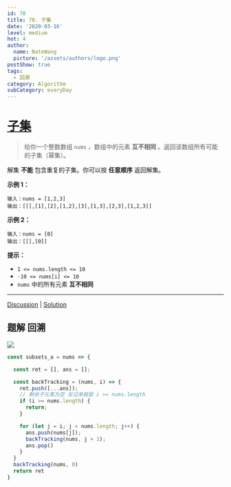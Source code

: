 ```yaml
---
id: 78
title: 78. 子集
date: '2020-03-16'
level: medium
hot: 4
author:
  name: NateWang
  picture: '/assets/authors/logo.png'
postShow: true
tags:
  - 回溯
category: Algorithm
subCategory: everyDay
---
```





# [子集](https://leetcode-cn.com/problems/subsets/description/)



>  给你一个整数数组 `nums` ，数组中的元素 **互不相同** 。返回该数组所有可能的子集（幂集）。

解集 **不能** 包含重复的子集。你可以按 **任意顺序** 返回解集。

**示例 1：**

```
输入：nums = [1,2,3]
输出：[[],[1],[2],[1,2],[3],[1,3],[2,3],[1,2,3]]
```

**示例 2：**

```
输入：nums = [0]
输出：[[],[0]]
```

**提示：**

- `1 <= nums.length <= 10`
- `-10 <= nums[i] <= 10`
- `nums` 中的所有元素 **互不相同**

------

[Discussion](https://leetcode-cn.com/problems/subsets/comments/) | [Solution](https://leetcode-cn.com/problems/subsets/solution/)

## 题解 回溯

![](/Users/wangbaoqi/个人资源/图片素材搜集/博客/algorithm/backTracking/子集问题.svg)



```js
const subsets_a = nums => {

  const ret = [], ans = [];

  const backTracking = (nums, i) => {
    ret.push([...ans]);
    // 剩余子元素为空 反过来就是 i >= nums.length
    if (i >= nums.length) {
      return;
    }

    for (let j = i; j < nums.length; j++) {
      ans.push(nums[j]);
      backTracking(nums, j + 1);
      ans.pop()
    }
  }
  backTracking(nums, 0)
  return ret
}
```

